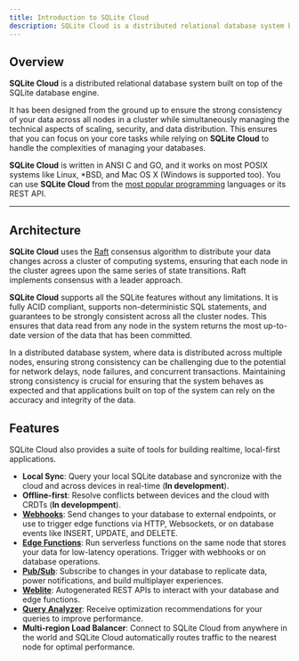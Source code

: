 ```yaml
---
title: Introduction to SQLite Cloud
description: SQLite Cloud is a distributed relational database system built on top of the SQLite database engine.
---
```


## Overview
**SQLite Cloud** is a distributed relational database system built on top of the SQLite database engine. 

It has been designed from the ground up to ensure the strong consistency of your data across all nodes in a cluster while simultaneously managing the technical aspects of scaling, security, and data distribution. This ensures that you can focus on your core tasks while relying on **SQLite Cloud** to handle the complexities of managing your databases.

**SQLite Cloud** is written in ANSI C and GO, and it works on most POSIX systems like Linux, *BSD, and Mac OS X (Windows is supported too). You can use **SQLite Cloud** from the [most popular programming](../docs/sdk/) languages or its REST API.

---

## Architecture

**SQLite Cloud** uses the [Raft](https://raft.github.io) consensus algorithm to distribute your data changes across a cluster of computing systems, ensuring that each node in the cluster agrees upon the same series of state transitions. Raft implements consensus with a leader approach.

**SQLite Cloud** supports all the SQLite features without any limitations. It is fully ACID compliant, supports non-deterministic SQL statements, and guarantees to be strongly consistent across all the cluster nodes. This ensures that data read from any node in the system returns the most up-to-date version of the data that has been committed.

In a distributed database system, where data is distributed across multiple nodes, ensuring strong consistency can be challenging due to the potential for network delays, node failures, and concurrent transactions. Maintaining strong consistency is crucial for ensuring that the system behaves as expected and that applications built on top of the system can rely on the accuracy and integrity of the data.

## Features
SQLite Cloud also provides a suite of tools for building realtime, local-first applications.
* **Local Sync**: Query your local SQLite database and syncronize with the cloud and across devices in real-time (**In development**).
* **Offline-first**: Resolve conflicts between devices and the cloud with CRDTs (**In developmpent**).
* **[Webhooks](/webhooks)**: Send changes to your database to external endpoints, or use to trigger edge functions via HTTP, Websockets, or on database events like INSERT, UPDATE, and DELETE.
* **[Edge Functions](/edge_functions)**: Run serverless functions on the same node that stores your data for low-latency operations. Trigger with webhooks or on database operations.
* **[Pub/Sub](/pub_sub)**: Subscribe to changes in your database to replicate data, power notifications, and build multiplayer experiences.
* **[Weblite](/weblite)**: Autogenerated REST APIs to interact with your database and edge functions.
* **[Query Analyzer](/query_analyzer)**: Receive optimization recommendations for your queries to improve performance.
* **Multi-region Load Balancer**: Connect to SQLite Cloud from anywhere in the world and SQLite Cloud automatically routes traffic to the nearest node for optimal performance.
